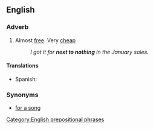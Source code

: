 ==English==

===Adverb===
{{en-adv|pos=[[next]] [[to]] [[nothing]]|-}}

# Almost [[free]]. Very [[cheap]]
#:''I got it for '''next to nothing''' in the January sales.''

====Translations====
*Spanish: {{t|es|de balde}}

===Synonyms===
*[[for a song]]

[[Category:English prepositional phrases]]
